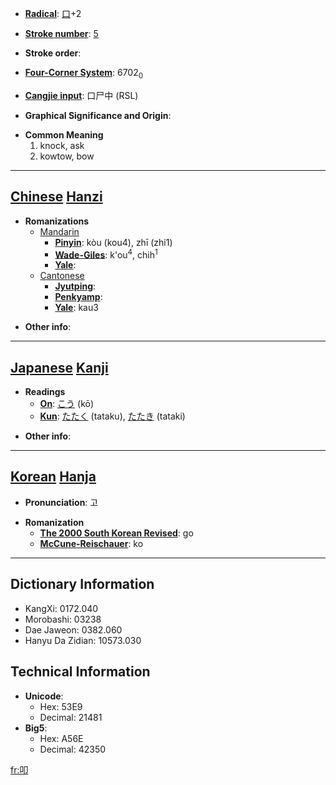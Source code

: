 * '''[[Wiktionary:Chinese radical index| Radical]]''': [[Wiktionary:Chinese radical index 口|口]]+2

* '''[[Wiktionary:Chinese total strokes index|Stroke number]]''': [[Wiktionary:Chinese total strokes index 5|5]]

* '''Stroke order''': 

* '''[[Wiktionary:Chinese four corner index|Four-Corner System]]''': 6702<sub>0</sub>

* '''[[Wiktionary:Chinese Cangjie index|Cangjie input]]''': 口尸中 (RSL)

* '''Graphical Significance and Origin''': 

* '''Common Meaning'''
*#knock, ask
*# kowtow, bow


----

== [[Chinese]] [[Hanzi]] ==

* '''Romanizations'''
** [[Mandarin]]
*** '''[[Pinyin]]''': kòu (kou4), zhī (zhi1)
*** '''[[Wade-Giles]]''': k'ou<sup>4</sup>, chih<sup>1</sup>
*** '''[[Yale]]''': 
**[[Cantonese]]
***'''[[Jyutping]]''':
***'''[[Penkyamp]]''': 
***'''[[Yale]]''': kau3

* '''Other info''': 

----

== [[Japanese]] [[Kanji]] ==

* '''Readings'''
** '''[[On]]''': [[こう]] (kō)
** '''[[Kun]]''': [[たたく]] (tataku), [[たたき]] (tataki)

* '''Other info''':  

----

== [[Korean]] [[Hanja]] ==

* '''Pronunciation''': 고

* '''Romanization'''
** '''[[The 2000 South Korean Revised Romanization|The 2000 South Korean Revised]]''': go
** '''[[McCune-Reischauer]]''': ko

----

== Dictionary Information ==

* KangXi: 0172.040
* Morobashi: 03238
* Dae Jaweon: 0382.060
* Hanyu Da Zidian: 10573.030

== Technical Information ==

* '''Unicode''':
** Hex: 53E9
** Decimal: 21481
* '''Big5''':
** Hex: A56E
** Decimal: 42350

[[fr:叩]]